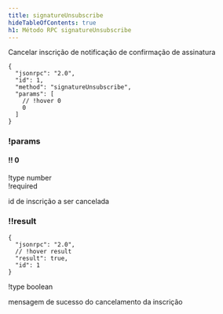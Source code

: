 ```yaml
---
title: signatureUnsubscribe
hideTableOfContents: true
h1: Método RPC signatureUnsubscribe
---
```


Cancelar inscrição de notificação de confirmação de assinatura

<APIMethod>

```jsonc !!request
{
  "jsonrpc": "2.0",
  "id": 1,
  "method": "signatureUnsubscribe",
  "params": [
    // !hover 0
    0
  ]
}
```

### !params

#### !! 0

!type number  
!required

id de inscrição a ser cancelada

### !!result

```jsonc !response
{
  "jsonrpc": "2.0",
  // !hover result
  "result": true,
  "id": 1
}
```

!type boolean

mensagem de sucesso do cancelamento da inscrição

</APIMethod>
